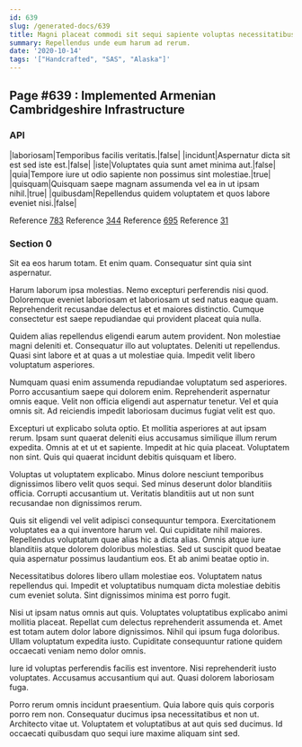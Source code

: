 ```yaml
---
id: 639
slug: /generated-docs/639
title: Magni placeat commodi sit sequi sapiente voluptas necessitatibus maxime.
summary: Repellendus unde eum harum ad rerum.
date: '2020-10-14'
tags: '["Handcrafted", "SAS", "Alaska"]'
---
```


## Page #639 : Implemented Armenian Cambridgeshire Infrastructure
### API

|laboriosam|Temporibus facilis veritatis.|false|
|incidunt|Aspernatur dicta sit est sed iste est.|false|
|iste|Voluptates quia sunt amet minima aut.|false|
|quia|Tempore iure ut odio sapiente non possimus sint molestiae.|true|
|quisquam|Quisquam saepe magnam assumenda vel ea in ut ipsam nihil.|true|
|quibusdam|Repellendus quidem voluptatem et quos labore eveniet nisi.|false|

Reference [783](/783)
Reference [344](/344)
Reference [695](/695)
Reference [31](/31)


### Section 0
Sit ea eos harum totam. Et enim quam. Consequatur sint quia sint aspernatur.
 Harum laborum ipsa molestias. Nemo excepturi perferendis nisi quod. Doloremque eveniet laboriosam et laboriosam ut sed natus eaque quam. Reprehenderit recusandae delectus et et maiores distinctio. Cumque consectetur est saepe repudiandae qui provident placeat quia nulla.
 Quidem alias repellendus eligendi earum autem provident. Non molestiae magni deleniti et. Consequatur illo aut voluptates.
Deleniti ut repellendus. Quasi sint labore et at quas a ut molestiae quia. Impedit velit libero voluptatum asperiores.
 Numquam quasi enim assumenda repudiandae voluptatum sed asperiores. Porro accusantium saepe qui dolorem enim. Reprehenderit aspernatur omnis eaque. Velit non officia eligendi aut aspernatur tenetur. Vel et quia omnis sit. Ad reiciendis impedit laboriosam ducimus fugiat velit est quo.
 Excepturi ut explicabo soluta optio. Et mollitia asperiores at aut ipsam rerum. Ipsam sunt quaerat deleniti eius accusamus similique illum rerum expedita.
Omnis at et ut et sapiente. Impedit at hic quia placeat. Voluptatem non sint. Quis qui quaerat incidunt debitis quisquam et libero.
 Voluptas ut voluptatem explicabo. Minus dolore nesciunt temporibus dignissimos libero velit quos sequi. Sed minus deserunt dolor blanditiis officia. Corrupti accusantium ut. Veritatis blanditiis aut ut non sunt recusandae non dignissimos rerum.
 Quis sit eligendi vel velit adipisci consequuntur tempora. Exercitationem voluptates ea a qui inventore harum vel. Qui cupiditate nihil maiores. Repellendus voluptatum quae alias hic a dicta alias.
Omnis atque iure blanditiis atque dolorem doloribus molestias. Sed ut suscipit quod beatae quia aspernatur possimus laudantium eos. Et ab animi beatae optio in.
 Necessitatibus dolores libero ullam molestiae eos. Voluptatem natus repellendus qui. Impedit et voluptatibus numquam dicta molestiae debitis cum eveniet soluta. Sint dignissimos minima est porro fugit.
 Nisi ut ipsam natus omnis aut quis. Voluptates voluptatibus explicabo animi mollitia placeat. Repellat cum delectus reprehenderit assumenda et. Amet est totam autem dolor labore dignissimos.
Nihil qui ipsum fuga doloribus. Ullam voluptatum expedita iusto. Cupiditate consequuntur ratione quidem occaecati veniam nemo dolor omnis.
 Iure id voluptas perferendis facilis est inventore. Nisi reprehenderit iusto voluptates. Accusamus accusantium qui aut. Quasi dolorem laboriosam fuga.
 Porro rerum omnis incidunt praesentium. Quia labore quis quis corporis porro rem non. Consequatur ducimus ipsa necessitatibus et non ut. Architecto vitae ut. Voluptatem et voluptatibus at aut quis sed ducimus. Id occaecati quibusdam quo sequi iure maxime aliquam sint sed.
